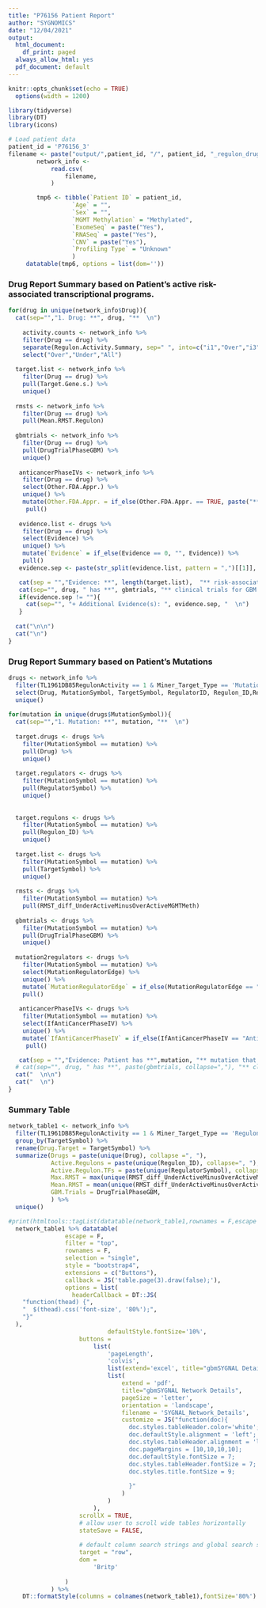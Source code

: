 ```yaml
---
title: "P76156 Patient Report"
author: "SYGNOMICS"
date: "12/04/2021"
output:
  html_document:
    df_print: paged
  always_allow_html: yes
  pdf_document: default
---
```


```r
knitr::opts_chunk$set(echo = TRUE)
  options(width = 1200)

```

```r
library(tidyverse)
library(DT)
library(icons)
```

```r
# Load patient data
patient_id = 'P76156_3'
filename <- paste("output/",patient_id, "/", patient_id, "_regulon_drug_therapy_activity.csv",sep="")
        network_info <-
            read.csv(
                filename,
            )

```

```r
        tmp6 <- tibble(`Patient ID` = patient_id,
                  `Age` = "",
                  `Sex` = "",
                  `MGMT Methylation` = "Methylated",
                  `ExomeSeq` = paste("Yes"),
                  `RNASeq` = paste("Yes"),
                  `CNV` = paste("Yes"),
                  `Profiling Type` = "Unknown"
                  )
     datatable(tmp6, options = list(dom=''))


```

### Drug Report Summary based on Patient's active risk-associated transcriptional programs.
```r

for(drug in unique(network_info$Drug)){
  cat(sep="","1. Drug: **", drug, "**  \n")
  
    activity.counts <- network_info %>%
    filter(Drug == drug) %>%
    separate(Regulon.Activity.Summary, sep=" ", into=c("i1","Over","i3","Under","i5","All"), remove = F) %>%
    select("Over","Under","All")
  
  target.list <- network_info %>%
    filter(Drug == drug) %>%
    pull(Target.Gene.s.) %>%
    unique()
  
  rmsts <- network_info %>%
    filter(Drug == drug) %>%
    pull(Mean.RMST.Regulon)
  
  gbmtrials <- network_info %>%
    filter(Drug == drug) %>%
    pull(DrugTrialPhaseGBM) %>%
    unique()
  
   anticancerPhaseIVs <- network_info %>%
    filter(Drug == drug) %>%
    select(Other.FDA.Appr.) %>%
    unique() %>%
    mutate(Other.FDA.Appr. = if_else(Other.FDA.Appr. == TRUE, paste("**Phase IV** trial for some other cancer(s)"), paste(" **NOT** in Phase IV trials for any cancer."))) %>%
     pull()
   
   evidence.list <- drugs %>%
    filter(Drug == drug) %>%
    select(Evidence) %>%
    unique() %>%
    mutate(`Evidence` = if_else(Evidence == 0, "", Evidence)) %>%
    pull()
   evidence.sep <- paste(str_split(evidence.list, pattern = ",")[[1]], collapse=", ")

   cat(sep = "","Evidence: **", length(target.list),  "** risk-associated regulons containing the target(s), ", paste("**",paste(target.list, collapse=","),"**", sep=""), " of the drug **", drug, "** are overactive in this patient with max RMST value of **", max(rmsts), "**.\n")
   cat(sep="", drug, " has **", gbmtrials, "** clinical trials for GBM and ", "is in ", anticancerPhaseIVs, "  \n" )
   if(evidence.sep != ""){
     cat(sep="", "+ Additional Evidence(s): ", evidence.sep, "  \n")
   }
   
  cat("\n\n")
  cat("\n")
}

```


### Drug Report Summary based on Patient's Mutations
```r

drugs <- network_info %>%
  filter(TL1961DB85RegulonActivity == 1 & Miner_Target_Type == 'MutationGene') %>%
  select(Drug, MutationSymbol, TargetSymbol, RegulatorID, Regulon_ID,RegulatorSymbol, RMST_diff_UnderActiveMinusOverActiveMGMTMeth, DrugTrialPhaseGBM,IfAntiCancerPhaseIV, MutationRegulatorEdge) %>%
  unique()
  
for(mutation in unique(drugs$MutationSymbol)){
  cat(sep="","1. Mutation: **", mutation, "**  \n")
  
  target.drugs <- drugs %>%
    filter(MutationSymbol == mutation) %>%
    pull(Drug) %>%
    unique()
   
  target.regulators <- drugs %>%
    filter(MutationSymbol == mutation) %>%
    pull(RegulatorSymbol) %>%
    unique()
   
  
  target.regulons <- drugs %>%
    filter(MutationSymbol == mutation) %>%
    pull(Regulon_ID) %>%
    unique()
  
  target.list <- drugs %>%
    filter(MutationSymbol == mutation) %>%
    pull(TargetSymbol) %>%
    unique()
  
  rmsts <- drugs %>%
    filter(MutationSymbol == mutation) %>%
    pull(RMST_diff_UnderActiveMinusOverActiveMGMTMeth)
  
  gbmtrials <- drugs %>%
    filter(MutationSymbol == mutation) %>%
    pull(DrugTrialPhaseGBM) %>%
    unique()
  
  mutation2regulators <- drugs %>%
    filter(MutationSymbol == mutation) %>%
    select(MutationRegulatorEdge) %>%
    unique() %>%
    mutate(`MutationRegulatorEdge` = if_else(MutationRegulatorEdge == "1", "activates", "suppresses")) %>%
    pull()
  
   anticancerPhaseIVs <- drugs %>%
    filter(MutationSymbol == mutation) %>%
    select(IfAntiCancerPhaseIV) %>%
    unique() %>%
    mutate(`IfAntiCancerPhaseIV` = if_else(IfAntiCancerPhaseIV == "AntiCancerPhaseIV", paste("**Phase IV** trial for some other cancer(s)"), paste(" **NOT** in Phase IV trials for any cancer."))) %>%
     pull()

   cat(sep = "","Evidence: Patient has **",mutation, "** mutation that **" ,mutation2regulators,"** regulator, ",target.regulators, " of **", length(target.regulons),  "** active risk-associated regulons containing the target(s), ", paste("**",paste(target.list, collapse=","),"**", sep=""), " of the drug **", paste(drug, collapse=","), "** with max RMST value of **", max(rmsts), "**.\n")
  # cat(sep="", drug, " has **", paste(gbmtrials, collapse=","), "** clinical trials for GBM.  \n" )
  cat("  \n\n")
  cat("  \n")
}

```


### Summary Table
```r
network_table1 <- network_info %>%
  filter(TL1961DB85RegulonActivity == 1 & Miner_Target_Type == 'RegulonGene') %>%
  group_by(TargetSymbol) %>%
  rename(Drug.Target = TargetSymbol) %>%
  summarize(Drugs = paste(unique(Drug), collapse =", "),
            Active.Regulons = paste(unique(Regulon_ID), collapse=", "),
            Active.Regulon.TFs = paste(unique(RegulatorSymbol), collapse =", "),
            Max.RMST = max(unique(RMST_diff_UnderActiveMinusOverActiveMGMTMeth)),
            Mean.RMST = mean(unique(RMST_diff_UnderActiveMinusOverActiveMGMTMeth)),
            GBM.Trials = DrugTrialPhaseGBM,
            ) %>%
  unique()

#print(htmltools::tagList(datatable(network_table1,rownames = F,escape = F, caption = paste("Summary of Rank Ordered Drugs ", " \n",sep=""))))
  network_table1 %>% datatable(
                escape = F,
                filter = "top",
                rownames = F,
                selection = "single",
                style = "bootstrap4",
                extensions = c("Buttons"),
                callback = JS('table.page(3).draw(false);'),
                options = list(
                  headerCallback = DT::JS(
    "function(thead) {",
    "  $(thead).css('font-size', '80%');",
    "}"
  ),
                            defaultStyle.fontSize='10%',
                    buttons =
                        list(
                            'pageLength',
                            'colvis',
                            list(extend='excel', title="gbmSYGNAL Details"),
                            list(
                                extend = 'pdf',
                                title="gbmSYGNAL Network Details",
                                pageSize = 'letter',
                                orientation = 'landscape',
                                filename = 'SYGNAL_Network_Details',
                                customize = JS("function(doc){
                                  doc.styles.tableHeader.color='white';
                                  doc.defaultStyle.alignment = 'left';
                                  doc.styles.tableHeader.alignment = 'left';
                                  doc.pageMargins = [10,10,10,10];
                                  doc.defaultStyle.fontSize = 7;
                                  doc.styles.tableHeader.fontSize = 7;
                                  doc.styles.title.fontSize = 9;
                                  
                                  }"
                                )
                            )
                        ),
                    scrollX = TRUE,
                    # allow user to scroll wide tables horizontally
                    stateSave = FALSE,
                    
                    # default column search strings and global search string
                    target = "row",
                    dom =
                        'Britp'
                    
                )
            ) %>%
    DT::formatStyle(columns = colnames(network_table1),fontSize='80%')



```
